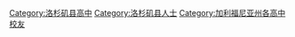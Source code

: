 [[Category:洛杉矶县高中|Category:洛杉矶县高中]]
[[Category:洛杉矶县人士|Category:洛杉矶县人士]]
[[Category:加利福尼亚州各高中校友|Category:加利福尼亚州各高中校友]]
